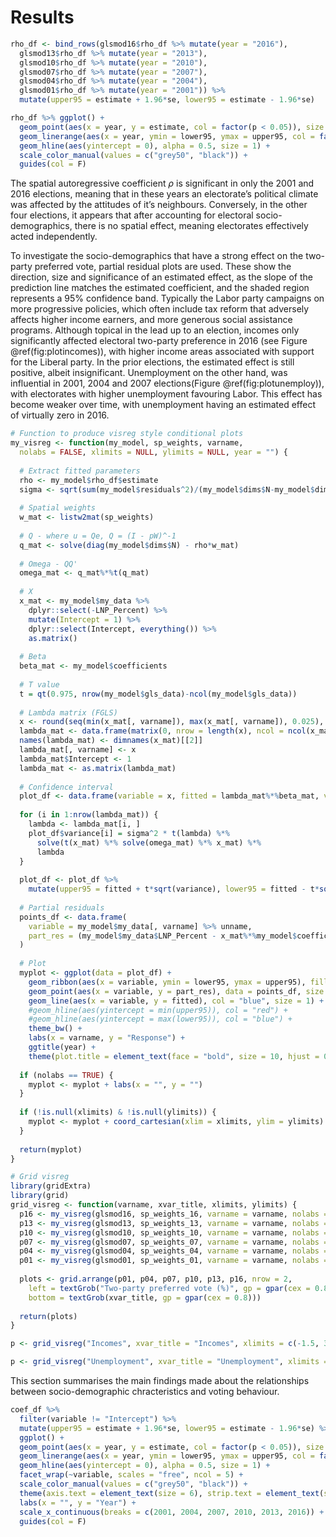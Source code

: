 # Results
```r
rho_df <- bind_rows(glsmod16$rho_df %>% mutate(year = "2016"), 
  glsmod13$rho_df %>% mutate(year = "2013"),
  glsmod10$rho_df %>% mutate(year = "2010"), 
  glsmod07$rho_df %>% mutate(year = "2007"),
  glsmod04$rho_df %>% mutate(year = "2004"), 
  glsmod01$rho_df %>% mutate(year = "2001")) %>% 
  mutate(upper95 = estimate + 1.96*se, lower95 = estimate - 1.96*se)

rho_df %>% ggplot() + 
  geom_point(aes(x = year, y = estimate, col = factor(p < 0.05)), size = 3) +
  geom_linerange(aes(x = year, ymin = lower95, ymax = upper95, col = factor(p < 0.05)), size = 1.5) + 
  geom_hline(aes(yintercept = 0), alpha = 0.5, size = 1) +
  scale_color_manual(values = c("grey50", "black")) +
  guides(col = F)
```

The spatial autoregressive coefficient $\rho$ is significant in only the 2001 and 2016 elections, meaning that in these years an electorate's political climate was affected by the attitudes of it's neighbours. Conversely, in the other four elections, it appears that after accounting for electoral socio-demographics, there is no spatial effect, meaning electorates effectively acted independently.

To investigate the socio-demographics that have a strong effect on the two-party preferred vote, partial residual plots are used. These show the direction, size and significance of an estimated effect, as the slope of the prediction line matches the estimated coefficient, and the shaded region represents a 95% confidence band. Typically the Labor party campaigns on more progressive policies, which often include tax reform that adversely affects higher income earners, and more generous social assistance programs. Although topical in the lead up to an election, incomes only significantly affected electoral two-party preference in 2016 (see Figure \@ref(fig:plotincomes)), with higher income areas associated with support for the Liberal party. In the prior elections, the estimated effect is still positive, albeit insignificant. Unemployment on the other hand, was influential in 2001, 2004 and 2007 elections(Figure \@ref(fig:plotunemploy)), with electorates with higher unemployment favouring Labor. This effect has become weaker over time, with unemployment having an estimated effect of virtually zero in 2016.

```r
# Function to produce visreg style conditional plots
my_visreg <- function(my_model, sp_weights, varname, 
  nolabs = FALSE, xlimits = NULL, ylimits = NULL, year = "") {
  
  # Extract fitted parameters
  rho <- my_model$rho_df$estimate
  sigma <- sqrt(sum(my_model$residuals^2)/(my_model$dims$N-my_model$dims$p))
  
  # Spatial weights
  w_mat <- listw2mat(sp_weights)
  
  # Q - where u = Qe, Q = (I - pW)^-1
  q_mat <- solve(diag(my_model$dims$N) - rho*w_mat)
  
  # Omega - QQ'
  omega_mat <- q_mat%*%t(q_mat)
  
  # X
  x_mat <- my_model$my_data %>% 
    dplyr::select(-LNP_Percent) %>% 
    mutate(Intercept = 1) %>% 
    dplyr::select(Intercept, everything()) %>% 
    as.matrix()
  
  # Beta
  beta_mat <- my_model$coefficients
  
  # T value
  t = qt(0.975, nrow(my_model$gls_data)-ncol(my_model$gls_data))
  
  # Lambda matrix (FGLS)
  x <- round(seq(min(x_mat[, varname]), max(x_mat[, varname]), 0.025), 3)
  lambda_mat <- data.frame(matrix(0, nrow = length(x), ncol = ncol(x_mat)))
  names(lambda_mat) <- dimnames(x_mat)[[2]]
  lambda_mat[, varname] <- x
  lambda_mat$Intercept <- 1
  lambda_mat <- as.matrix(lambda_mat)
  
  # Confidence interval
  plot_df <- data.frame(variable = x, fitted = lambda_mat%*%beta_mat, variance = 0)
  
  for (i in 1:nrow(lambda_mat)) {
    lambda <- lambda_mat[i, ]
    plot_df$variance[i] = sigma^2 * t(lambda) %*% 
      solve(t(x_mat) %*% solve(omega_mat) %*% x_mat) %*% 
      lambda
  }
  
  plot_df <- plot_df %>% 
    mutate(upper95 = fitted + t*sqrt(variance), lower95 = fitted - t*sqrt(variance))
  
  # Partial residuals
  points_df <- data.frame(
    variable = my_model$my_data[, varname] %>% unname,
    part_res = (my_model$my_data$LNP_Percent - x_mat%*%my_model$coefficients) + my_model$coefficients[varname]*x_mat[, varname] + my_model$coefficients[1]
  )
  
  # Plot
  myplot <- ggplot(data = plot_df) + 
    geom_ribbon(aes(x = variable, ymin = lower95, ymax = upper95), fill = "grey80") + 
    geom_point(aes(x = variable, y = part_res), data = points_df, size = 0.75, col = "grey50") + 
    geom_line(aes(x = variable, y = fitted), col = "blue", size = 1) +
    #geom_hline(aes(yintercept = min(upper95)), col = "red") +
    #geom_hline(aes(yintercept = max(lower95)), col = "blue") +
    theme_bw() + 
    labs(x = varname, y = "Response") + 
    ggtitle(year) +
    theme(plot.title = element_text(face = "bold", size = 10, hjust = 0.5))
  
  if (nolabs == TRUE) {
    myplot <- myplot + labs(x = "", y = "")
  }
  
  if (!is.null(xlimits) & !is.null(ylimits)) {
    myplot <- myplot + coord_cartesian(xlim = xlimits, ylim = ylimits)
  }
  
  return(myplot)
}

# Grid visreg
library(gridExtra)
library(grid)
grid_visreg <- function(varname, xvar_title, xlimits, ylimits) {
  p16 <- my_visreg(glsmod16, sp_weights_16, varname = varname, nolabs = T, year = "2016", xlimits, ylimits)
  p13 <- my_visreg(glsmod13, sp_weights_13, varname = varname, nolabs = T, year = "2013", xlimits, ylimits)
  p10 <- my_visreg(glsmod10, sp_weights_10, varname = varname, nolabs = T, year = "2010", xlimits, ylimits)
  p07 <- my_visreg(glsmod07, sp_weights_07, varname = varname, nolabs = T, year = "2007", xlimits, ylimits)
  p04 <- my_visreg(glsmod04, sp_weights_04, varname = varname, nolabs = T, year = "2004", xlimits, ylimits)
  p01 <- my_visreg(glsmod01, sp_weights_01, varname = varname, nolabs = T, year = "2001", xlimits, ylimits)
  
  plots <- grid.arrange(p01, p04, p07, p10, p13, p16, nrow = 2, 
    left = textGrob("Two-party preferred vote (%)", gp = gpar(cex = 0.8), rot = 90), 
    bottom = textGrob(xvar_title, gp = gpar(cex = 0.8)))
  
  return(plots)
}

```

```r
p <- grid_visreg("Incomes", xvar_title = "Incomes", xlimits = c(-1.5, 3.6), ylimits = c(30, 95))
```

```r
p <- grid_visreg("Unemployment", xvar_title = "Unemployment", xlimits = c(-2.1, 3.4), ylimits = c(28, 68))
```








This section summarises the main findings made about the relationships between socio-demographic chracteristics and voting behaviour. 

```r
coef_df %>% 
  filter(variable != "Intercept") %>% 
  mutate(upper95 = estimate + 1.96*se, lower95 = estimate - 1.96*se) %>% 
  ggplot() +
  geom_point(aes(x = year, y = estimate, col = factor(p < 0.05)), size = 2) +
  geom_linerange(aes(x = year, ymin = lower95, ymax = upper95, col = factor(p < 0.05)), size = 1) + 
  geom_hline(aes(yintercept = 0), alpha = 0.5, size = 1) + 
  facet_wrap(~variable, scales = "free", ncol = 5) +
  scale_color_manual(values = c("grey50", "black")) + 
  theme(axis.text = element_text(size = 6), strip.text = element_text(size = 6)) +
  labs(x = "", y = "Year") +
  scale_x_continuous(breaks = c(2001, 2004, 2007, 2010, 2013, 2016)) +
  guides(col = F)
```

